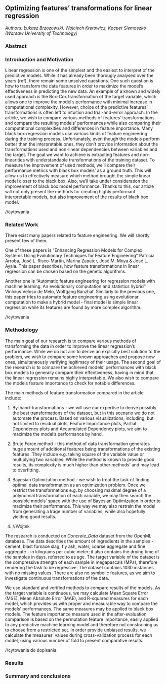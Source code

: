 ## Optimizing features' transformations for linear regression

*Authors: Łukasz Brzozowski, Wojciech Kretowicz, Kacper Siemaszko (Warsaw University of Technology)*

### Abstract


### Introduction and Motivation

Linear regression is one of the simplest and the easiest to interpret of the predictive models. While it has already been thorougly analysed over the years (ref), there remain some unsolved questions. One such question is how to transform the data features in order to maximize the model's effectiveness in predicting the new data. An example of a known and widely used approach is the Box-Cox transformation of the target variable, which allows one to improve the model's performance with minimal increase in computational complexity. However, choice of the predictive features' transformations is often left to intuition and trial-and-error approach. In the article, we wish to compare various methods of features' transformations and compare the resulting models' performances while also comparing their computational complexities and differences in feature importance. 
Many black box regression models use various kinds of feature engineering during the training process. Unfortunately, even though the models perform better than the interpretable ones, they don't provide information about the transformations used and non-linear dependencies between variables and the target. The goal we want to achieve is extracting features and non-linearities with understandable transformations of the training dataset. To measure the improvement of used methods, we'll compare their performance metrics with black box models' as a ground truth. This will allow us to effectively measure which method brought the simple linear model closer to the black box. Also, we'll take under consideration the improvement of black box model performance. Thanks to this, our article will not only present the methods for creating highly performant interpretable models, but also improvement of the results of black box model.

//cytowania

### Related Work
There exist many papers related to feature engineering. We will shortly present few of them.

One of these papers is "Enhancing Regression Models for Complex Systems Using Evolutionary Techniques for Feature Engineering" Patricia Arroba, José L. Risco-Martín, Marina Zapater, José M. Moya & José L. Ayala. This paper describes, how feature transformations in linear regression can be chosen based on the genetic algorithms.

Another one is "Automatic feature engineering for regression models with machine learning: An evolutionary computation and statistics hybrid" Vinícius Veloso de Melo, Wolfgang Banzhaf. Similarly to the previous one, this paper tries to automate feature engineering using evolutionar computation to make a hybrid model - final model is simple linear regression while its features are found by more complex algorithm.

//cytowania

### Methodology
The main goal of our research is to compare various methods of transforming the data in order to improve the linear regression's performance. While we do not aim to derive an explicitly best solution to the problem, we wish to compare some known approaches and propose new ones, simultaneously verifying legitimacy of their usage. The second goal of the research is to compare the achieved models' performances with black box models to generally compare their effectiveness, having in mind that the linear regression remains highly interpretable. We also wish to compare the models feature importance to check for notable differences.

The main methods of feature transformation compared in the article include:

1. By-hand-transformations - we will use our expertise to derive possibly the best transformations of the dataset, but in this scenario we do not automate the process. Based on various visualizations, including, but not limited to residual plots, Feature Importance plots, Partial Dependency plots and Accumulated Dependency plots, we aim to maximize the model's performance by hand.

2. Brute Force method - this method of data transformation generates huge amount of additional features being transformations of the existing features. They include e.g. taking square of the variable value or multiplying two variables. While the method is known to provide good results, its complexity is much higher than other methods' and may lead to overfitting.

3. Bayesian Optimization method - we wish to treat the task of finding optimal data transformation as an optimization problem. Once we restrict the transformations e.g. by choosing maximal degree of a polynomial transformation of each variable, we may then search the possible models' space with the use of Bayesian Optimization in order to maximize their performance. This way we may also restrain the model from generating a lrage number of variables, while also hopefully yielding good results.

4. //Wojtek

The research is conducted on *Concrete_Data* dataset from the OpenML database. The data describes the amount of ingredients in the samples - cement, blast furnace slag, fly ash, water, coarse aggregate and fine aggregate - in kilograms per cubic meter; it also contains the drying time of the samples in days, referred to as age. The target variable of the dataset is the compressive strength of each sample in megapascals (MPa), therefore rendering the task to be regressive. The dataset contains 1030 instances with no missing values. There are also no symbolic features, as we aim to investigate continuous transformations of the data.

We use standard and verified methods to compare results of the models. As the target variable is continuous, we may calculate Mean Square Error (MSE), Mean Absolute Error (MAE), and R-squared measures for each model, which provides us with proper and measurable way to compare the models' performances. The same measures may be applied to black box models. The feature importance measure used in the after-evaluation comparison is based on the permutation feature importance, easily applied to any predictive machine learning model and therefore not constraining us to choose from a restricted set. In order provide unbiased results, we calculate the measures' values during cross-validation process for each model, using various number of fold to present comparative results. 

//cytowania do dopisania

### Results


### Summary and conclusions 

